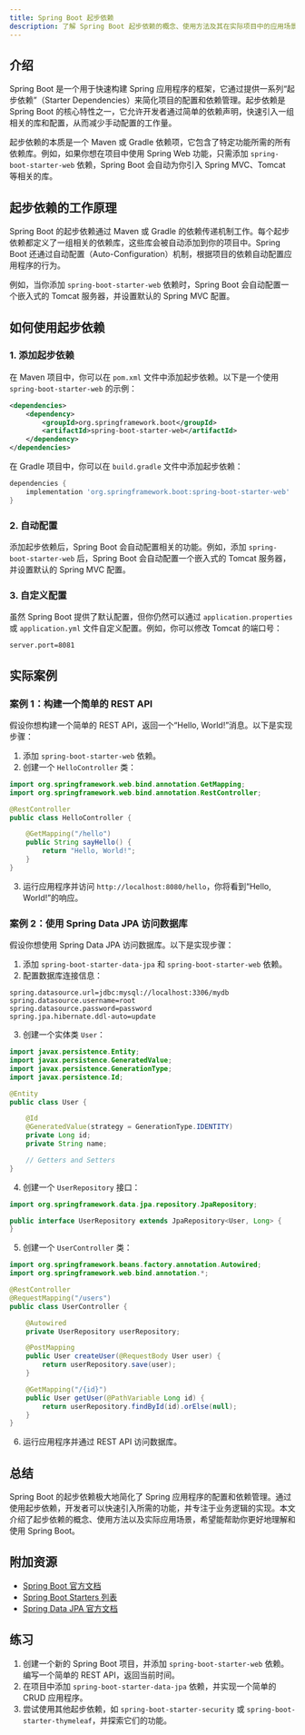 ```yaml
---
title: Spring Boot 起步依赖
description: 了解 Spring Boot 起步依赖的概念、使用方法及其在实际项目中的应用场景，帮助初学者快速上手 Spring Boot 开发。
---
```


## 介绍

Spring Boot 是一个用于快速构建 Spring 应用程序的框架，它通过提供一系列“起步依赖”（Starter Dependencies）来简化项目的配置和依赖管理。起步依赖是 Spring Boot 的核心特性之一，它允许开发者通过简单的依赖声明，快速引入一组相关的库和配置，从而减少手动配置的工作量。

起步依赖的本质是一个 Maven 或 Gradle 依赖项，它包含了特定功能所需的所有依赖库。例如，如果你想在项目中使用 Spring Web 功能，只需添加 `spring-boot-starter-web` 依赖，Spring Boot 会自动为你引入 Spring MVC、Tomcat 等相关的库。

## 起步依赖的工作原理

Spring Boot 的起步依赖通过 Maven 或 Gradle 的依赖传递机制工作。每个起步依赖都定义了一组相关的依赖库，这些库会被自动添加到你的项目中。Spring Boot 还通过自动配置（Auto-Configuration）机制，根据项目的依赖自动配置应用程序的行为。

例如，当你添加 `spring-boot-starter-web` 依赖时，Spring Boot 会自动配置一个嵌入式的 Tomcat 服务器，并设置默认的 Spring MVC 配置。

## 如何使用起步依赖

### 1. 添加起步依赖

在 Maven 项目中，你可以在 `pom.xml` 文件中添加起步依赖。以下是一个使用 `spring-boot-starter-web` 的示例：

```xml
<dependencies>
    <dependency>
        <groupId>org.springframework.boot</groupId>
        <artifactId>spring-boot-starter-web</artifactId>
    </dependency>
</dependencies>
```

在 Gradle 项目中，你可以在 `build.gradle` 文件中添加起步依赖：

```groovy
dependencies {
    implementation 'org.springframework.boot:spring-boot-starter-web'
}
```

### 2. 自动配置

添加起步依赖后，Spring Boot 会自动配置相关的功能。例如，添加 `spring-boot-starter-web` 后，Spring Boot 会自动配置一个嵌入式的 Tomcat 服务器，并设置默认的 Spring MVC 配置。

### 3. 自定义配置

虽然 Spring Boot 提供了默认配置，但你仍然可以通过 `application.properties` 或 `application.yml` 文件自定义配置。例如，你可以修改 Tomcat 的端口号：

```properties
server.port=8081
```

## 实际案例

### 案例 1：构建一个简单的 REST API

假设你想构建一个简单的 REST API，返回一个“Hello, World!”消息。以下是实现步骤：

1. 添加 `spring-boot-starter-web` 依赖。
2. 创建一个 `HelloController` 类：

```java
import org.springframework.web.bind.annotation.GetMapping;
import org.springframework.web.bind.annotation.RestController;

@RestController
public class HelloController {

    @GetMapping("/hello")
    public String sayHello() {
        return "Hello, World!";
    }
}
```

3. 运行应用程序并访问 `http://localhost:8080/hello`，你将看到“Hello, World!”的响应。

### 案例 2：使用 Spring Data JPA 访问数据库

假设你想使用 Spring Data JPA 访问数据库。以下是实现步骤：

1. 添加 `spring-boot-starter-data-jpa` 和 `spring-boot-starter-web` 依赖。
2. 配置数据库连接信息：

```properties
spring.datasource.url=jdbc:mysql://localhost:3306/mydb
spring.datasource.username=root
spring.datasource.password=password
spring.jpa.hibernate.ddl-auto=update
```

3. 创建一个实体类 `User`：

```java
import javax.persistence.Entity;
import javax.persistence.GeneratedValue;
import javax.persistence.GenerationType;
import javax.persistence.Id;

@Entity
public class User {

    @Id
    @GeneratedValue(strategy = GenerationType.IDENTITY)
    private Long id;
    private String name;

    // Getters and Setters
}
```

4. 创建一个 `UserRepository` 接口：

```java
import org.springframework.data.jpa.repository.JpaRepository;

public interface UserRepository extends JpaRepository<User, Long> {
}
```

5. 创建一个 `UserController` 类：

```java
import org.springframework.beans.factory.annotation.Autowired;
import org.springframework.web.bind.annotation.*;

@RestController
@RequestMapping("/users")
public class UserController {

    @Autowired
    private UserRepository userRepository;

    @PostMapping
    public User createUser(@RequestBody User user) {
        return userRepository.save(user);
    }

    @GetMapping("/{id}")
    public User getUser(@PathVariable Long id) {
        return userRepository.findById(id).orElse(null);
    }
}
```

6. 运行应用程序并通过 REST API 访问数据库。

## 总结

Spring Boot 的起步依赖极大地简化了 Spring 应用程序的配置和依赖管理。通过使用起步依赖，开发者可以快速引入所需的功能，并专注于业务逻辑的实现。本文介绍了起步依赖的概念、使用方法以及实际应用场景，希望能帮助你更好地理解和使用 Spring Boot。

## 附加资源

- [Spring Boot 官方文档](https://spring.io/projects/spring-boot)
- [Spring Boot Starters 列表](https://docs.spring.io/spring-boot/docs/current/reference/html/using.html#using.build-systems.starters)
- [Spring Data JPA 官方文档](https://spring.io/projects/spring-data-jpa)

## 练习

1. 创建一个新的 Spring Boot 项目，并添加 `spring-boot-starter-web` 依赖。编写一个简单的 REST API，返回当前时间。
2. 在项目中添加 `spring-boot-starter-data-jpa` 依赖，并实现一个简单的 CRUD 应用程序。
3. 尝试使用其他起步依赖，如 `spring-boot-starter-security` 或 `spring-boot-starter-thymeleaf`，并探索它们的功能。